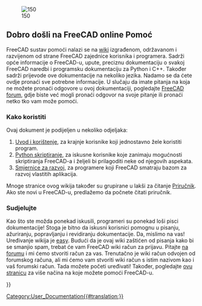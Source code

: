 <languages/>
{{Docnav/hr
|
|[[About_FreeCAD/hr|O FreeCAD-u]]}}

[[Image:Crystal_Clear_app_tutorials.png|right|150]]

<span id="Welcome_to_the_FreeCAD_on-line_help"></span>
== Dobro došli na FreeCAD online Pomoć ==

FreeCAD sustav pomoći nalazi se na [http://wiki.freecad.org wiki] izgrađenom, održavanom i razvijenom od strane FreeCAD zajednice korisnika i programera. Sadrži opće informacije o FreeCAD-u, upute, preciznu dokumentaciju o svakoj FreeCAD naredbi i programsku dokumentaciju za Python i C++. Također sadrži prijevode ove dokumentacije na nekoliko jezika. Nadamo se da ćete ovdje pronaći sve potrebne informacije. U slučaju da imate pitanja na koja ne možete pronaći odgovore u ovoj dokumentaciji, pogledajte [http://forum.freecadweb.org/index.php FreeCAD forum], gdje biste već mogli pronaći odgovor na svoje pitanje ili pronaći netko tko vam može pomoći.

<span id="How_to_use"></span>
=== Kako koristiti ===

Ovaj dokument je podijeljen u nekoliko odjeljaka:
# [[User_hub|Uvod i korištenje]], za krajnje korisnike koji jednostavno žele koristiti program.
# [[Power_users hub|Python skriptiranje]], za iskusne korisnike koje zanimaju mogućnosti skriptiranja FreeCAD-a i željeli bi prilagoditi neke od njegovih aspekata.
# [[Developer_hub|Smjernice za razvoj]], za programere koji FreeCAD smatraju bazom za razvoj vlastitih aplikacija.

Mnoge stranice ovog wikija također su grupirane u lakši za čitanje [[Manual/hr|Priručnik]]. Ako ste novi u FreeCAD-u, predlažemo da počnete čitati priručnik.

<span id="Contribute"></span>
=== Sudjelujte ===

Kao što ste možda ponekad iskusili, programeri su ponekad loši pisci dokumentacije! Stoga je bitno da iskusni korisnici pomognu u pisanju, ažuriranju, popravljanju i revidiranju dokumentacije. Da, mislimo na vas! Uređivanje wikija je [https://www.mediawiki.org/wiki/Help:Formatting easy]. Budući da je ovaj wiki zaštićen od pisanja kako bi se smanjio spam, trebat će vam FreeCAD wiki račun za prijavu. Pitajte [https://forum.freecad.org/viewtopic.php?t=6830 na forumu] i mi ćemo stvoriti račun za vas. Trenutačno je wiki račun odvojen od forumskog računa, ali mi ćemo vam stvoriti wiki račun s istim nazivom kao i vaš forumski račun. Tada možete početi uređivati!  Također, pogledajte [http://www.freecadweb.org/wiki/index.php?title=Help_FreeCAD ovu stranicu] za više načina na koje možete pomoći FreeCAD-u.

{{Docnav/hr
|
|[[About_FreeCAD/hr|O FreeCAD-u]]}}

{{Userdocnavi{{#translation:}}}}
[[Category:User_Documentation{{#translation:}}]]